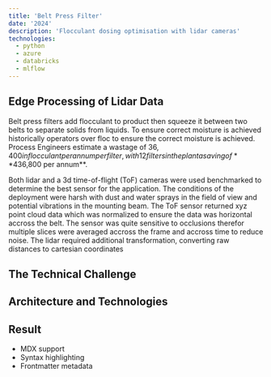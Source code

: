 ```yaml
---
title: 'Belt Press Filter'
date: '2024'
description: 'Flocculant dosing optimisation with lidar cameras'
technologies:
  - python
  - azure
  - databricks
  - mlflow
---
```


## Edge Processing of Lidar Data

Belt press filters add flocculant to product then squeeze it between two belts to separate solids from liquids.
To ensure correct moisture is achieved historically operators over floc to ensure the correct moisture is achieved.
Process Engineers estimate a wastage of $36,400 in flocculant per annum per filter, with 12 filters in the plant a saving of **$436,800 per annum**.

Both lidar and a 3d time-of-flight (ToF) cameras were used benchmarked to determine the best sensor for the application. 
The conditions of the deployment were harsh with dust and water sprays in the field of view and potential vibrations in the mounting beam.
The ToF sensor returned xyz point cloud data which was normalized to ensure the data was horizontal accross the belt.  The sensor was quite sensitive to occlusions therefor multiple slices were averaged accross the frame and accross time to reduce noise.
The lidar required additional transformation, converting raw distances to cartesian coordinates

## The Technical Challenge

## Architecture and Technologies

## Result

- MDX support
- Syntax highlighting
- Frontmatter metadata 